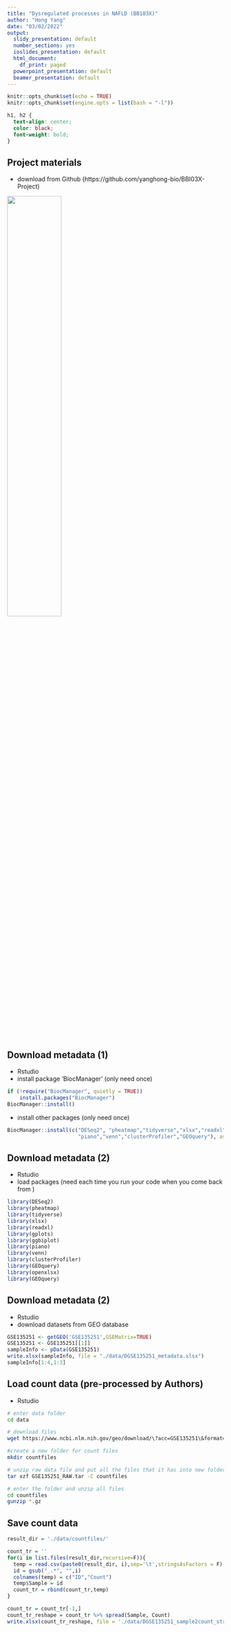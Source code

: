 ```yaml
---
title: "Dysregulated processes in NAFLD (BB103X)"
author: "Hong Yang"
date: "03/02/2022"
output:
  slidy_presentation: default
  number_sections: yes
  ioslides_presentation: default
  html_document:
    df_print: paged
  powerpoint_presentation: default
  beamer_presentation: default
---
```



```r
knitr::opts_chunk$set(echo = TRUE)
knitr::opts_chunk$set(engine.opts = list(bash = "-l"))
```

```css
h1, h2 {
  text-align: center;
  color: black;
  font-weight: bold;
}
```

## Project materials

- download from Github (https://github.com/yanghong-bio/BBI03X-Project)

![](images/Figure4.png){width=50%}

## Download metadata (1)

- Rstudio
- install package 'BiocManager' (only need once)

```r
if (!require("BiocManager", quietly = TRUE))
    install.packages("BiocManager")
BiocManager::install()
```

- install other packages (only need once)
```r
BiocManager::install(c("DESeq2", "pheatmap","tidyverse","xlsx","readxl","gplots","ggbiplot",
                       "piano","venn","clusterProfiler","GEOquery"), ask = F, update = F)
```

## Download metadata (2)

- Rstudio
- load packages (need each time you run your code when you come back from )

```r
library(DESeq2)
library(pheatmap)
library(tidyverse)
library(xlsx)
library(readxl)
library(gplots)
library(ggbiplot)
library(piano)
library(venn)
library(clusterProfiler)
library(GEOquery)
library(openxlsx)
library(GEOquery)
```

## Download metadata (2)

- Rstudio
- download datasets from GEO database

```r
GSE135251 <- getGEO('GSE135251',GSEMatrix=TRUE)
GSE135251 <- GSE135251[[1]]
sampleInfo <- pData(GSE135251)
write.xlsx(sampleInfo, file = "./data/DGSE135251_metadata.xlsx")
sampleInfo[1:4,1:3]
```

## Load count data (pre-processed by Authors)

- Rstudio

```bash
# enter data folder 
cd data

# download files
wget https://www.ncbi.nlm.nih.gov/geo/download/\?acc=GSE135251\&format=file -O GSE135251_RAW.tar

#create a new folder for count files
mkdir countfiles

# unzip raw data file and put all the files that it has into new folder 
tar xzf GSE135251_RAW.tar -C countfiles

# enter the folder and unzip all files
cd countfiles
gunzip *.gz
```

## Save count data


```r
result_dir = './data/countfiles/'

count_tr = ''
for(i in list.files(result_dir,recursive=F)){
  temp = read.csv(paste0(result_dir, i),sep='\t',stringsAsFactors = F)
  id = gsub("_.*", "",i)
  colnames(temp) = c("ID","Count")
  temp$Sample = id
  count_tr = rbind(count_tr,temp)
}

count_tr = count_tr[-1,]
count_tr_reshape = count_tr %>% spread(Sample, Count)
write.xlsx(count_tr_reshape, file = './data/DGSE135251_sample2count_str.xlsx')
```

